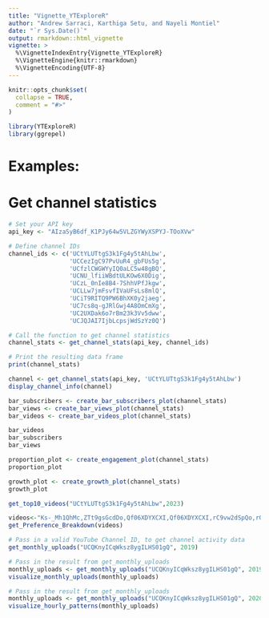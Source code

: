 ```yaml
---
title: "Vignette_YTExploreR"
author: "Andrew Sarraci, Karthiga Setu, and Nayeli Montiel"
date: "`r Sys.Date()`"
output: rmarkdown::html_vignette
vignette: >
  %\VignetteIndexEntry{Vignette_YTExploreR}
  %\VignetteEngine{knitr::rmarkdown}
  %\VignetteEncoding{UTF-8}
---
```


```r
knitr::opts_chunk$set(
  collapse = TRUE,
  comment = "#>"
)
```

```r
library(YTExploreR)
library(ggrepel)
```

# Examples:  

# Get channel statistics
```r
# Set your API key
api_key <- "AIzaSyB6df_K1PJy64w5VLZGYWyXSPYJ-TOoXVw"

# Define channel IDs
channel_ids <- c('UCtYLUTtgS3k1Fg4y5tAhLbw',
                 'UCCezIgC97PvUuR4_gbFUs5g',
                 'UCfzlCWGWYyIQ0aLC5w48gBQ',
                 'UCNU_lfiiWBdtULKOw6X0Dig',
                 'UCzL_0nIe8B4-7ShhVPfJkgw',
                 'UCLLw7jmFsvfIVaUFsLs8mlQ',
                 'UCiT9RITQ9PW6BhXK0y2jaeg',
                 'UC7cs8q-gJRlGwj4A8OmCmXg',
                 'UC2UXDak6o7rBm23k3Vv5dww',
                 'UCJQJAI7IjbLcpsjWdSzYz0Q')

# Call the function to get channel statistics
channel_stats <- get_channel_stats(api_key, channel_ids)

# Print the resulting data frame
print(channel_stats)
```

```r
channel <- get_channel_stats(api_key, 'UCtYLUTtgS3k1Fg4y5tAhLbw')
display_channel_info(channel)
```

```r
bar_subscribers <- create_bar_subscribers_plot(channel_stats)
bar_views <- create_bar_views_plot(channel_stats)
bar_videos <- create_bar_videos_plot(channel_stats)

bar_videos
bar_subscribers
bar_views
```

```r
proportion_plot <- create_engagement_plot(channel_stats)
proportion_plot
```

```r
growth_plot <- create_growth_plot(channel_stats)
growth_plot
```

```r
get_top10_videos("UCtYLUTtgS3k1Fg4y5tAhLbw",2023)

```

```r
videos<-"Ks-_Mh1QhMc,ZTt9gsGcdDo,Qf06XDYXCXI,Qf06XDYXCXI,rC9vw2dSpQo,rC9vw2dSpQo,Ka04Dj7DxGk,bQ5BoolX9Ag,bQ5BoolX9Ag,L8HKweZIOmg,PSs6nxngL6k,zxQyTK8quyY,zxQyTK8quyY,8ZcccMzTz7Y,8ZcccMzTz7Y,YaQEUgIr4Mk,YaQEUgIr4Mk,PSs6nxngL6k,PSs6nxngL6k,02zO75hHpZQ,kDitis0QB9Y,YLADB0ZCWaE,R1dD6khKJh4"
get_Preference_Breakdown(videos)	

```

```r

# Pass in a valid YouTube Channel ID, to get channel activity data
get_monthly_uploads("UCQKnyICqWksz8ygILHS01gQ", 2019)

```

```r

# Pass in the result from get_monthly_uploads 
monthly_uploads <- get_monthly_uploads("UCQKnyICqWksz8ygILHS01gQ", 2019)
visualize_monthly_uploads(monthly_uploads) 
```

```r

# Pass in the result from get_monthly_uploads
monthly_uploads <- get_monthly_uploads("UCQKnyICqWksz8ygILHS01gQ", 2020)
visualize_hourly_patterns(monthly_uploads)

```

